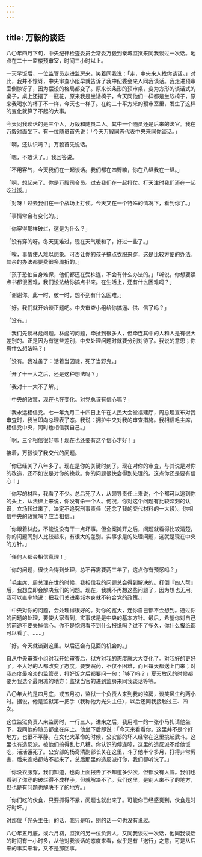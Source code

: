 ```yaml
---
---
---
```

title: 万毅的谈话
---




八〇年四月下旬，中央纪律检査委员会常委万毅到秦城监狱来同我谈过一次话。地点在二十一监楼预审室，时间三小时以上。

一天早饭后，一位监管员走进监房来，笑着同我说：「走，中央来人找你谈话。」对此，我并不惊讶，中央审查小组早就告诉了我中纪委会来人同我谈话。我走进预审室倒惊讶了，因为摆设的格局都变了。原来长条形的预审桌，变为方形的谈话式的桌子，桌上还摆了一瓶花，原来我是坐矮椅子，今天同他们一样都是坐软椅子，原来我喝水的杯子不一样，今天也一样了。在约二十平方米的预审室里，发生了这样的变化就算了不起的大事。

今天同我谈话的是三个人，万毅和随员二人。其中一个随员还是后来的法官。我在万毅对面坐下。有一位随员首先说：「今天万毅同志代表中央来同你谈话。」

「啊，还认识吗？」万毅首先说话。

「嗯，不敢认了。」我回答说。

「不用客气，今天我们在一起谈话。我们都在四野嘛，你在八纵我在一纵。」

「啊，想起来了。你是万毅司令员。过去我们在一起打仗。打天津时我们还在一起吃过饭。」

「对呀！过去我们在一个战场上打仗。今天又在一个特殊的情况下，看到你了。」

「事情常会有变化的。」

「你穿得那样破烂，这是为什么？」

「没有穿的呀。冬天更难过，现在天气暖和了，好过一些了。」

「唉，事情使人难以想象。可否让你的孩子搞点衣服来穿，这是比较方便的办法。其余的办法都要费很多周折的。」

「孩子恐怕自身难保，他们都还在受株连，不会有什么办法的。」「听说，你想要读点书都很困难，我们设法给你搞点书来。在生活上，还有什么困难吗？」

「谢谢你。此一时，彼一时，想不到有什么困难。」

「好。我们就开始谈正题吧。中央审查小组给你搞逼、供、信了吗？」

「没有。」

「我们先谈林彪问题。林彪的问题，牵扯到很多人，但牵连其中的人和人是有很大差别的。正是因为有这些差别，中央处理问题时就要分别对待了。我说的意思；你有什么想法吗？」

「没有。我准备了：活着当囚徒，死了当野鬼。」

「开了十一大之后，还是这种想法吗？」

「我对十一大不了解。」

「中央的政策，现在也在变化。对党总该有信心嘛？」

「我永远相信党。七一年九月二十四日上午在人民大会堂福建厅，周总理宣布对我审査时，我当即向总理表了态。我说：拥护中央对我的审查措施。我相信毛主席，相信党中央，同时也相信我自己。」

「啊，三个相信很好嘛！现在也还要有这个信心才好！」

接着，万毅谈了我交代的问题。

「你已经关了八年多了。现在是你的关键时刻了。现在对你的审査，与其说是对你的改造，还不如说是对你的挽救。你的问题很快会得到处理的。这点你还是要有信心！」

「你写的材料，我看了不少。总后死了人，从领导责任上来说，个个都可以追到你的头上，从法律上来说，你没有杀一个人。何况，你对这个问题有比较深刻的认识，立场转过来了，决定不追究刑事责任（还念了我的交代材料的一大段）。你相信中央的政策吗？应当相信。」

「你跟着林彪，不能说没有干一点坏事。但全案摊开之后，问题就看得比较清楚，你的问题同别人比较起来，有很大的差别。实事求是的处理问题，这就是现在中央的方针。」

「任何人都会相信真理！」

「你的问题，很快会得到处理，总不再需要两三年了，这点你有预感吗？」

「毛主席、周总理在世的时候，我相信我的问题总会得到解决的。打倒『四人帮』后，我想立即会解决我们的问题。现在，我就不再想这些问题了，因为想也无用。我可以直率地说：把我们关进秦城本身就不符合党的政策。」

「中央对你的问题，会处理得很好的。对你的宽大，连你自己都不会想到。通过你的问题的处理，要使大家看到，实事求是是中央的基本方针。最后，希望你对自己的前途不要失掉信心。你不是抱怨看不到什么报纸吗？过不了多久，你什么报纸都可以看了。……」

「好。今天就谈到这里。以后还会有见面的机会的。」

自从中央审查小组对我开始审査后，狱方对我的态度就大大变化了。对我好的更好了，不大好的人都改变了态度，要安眠药，不仅不困难，而且每天都送上门来；对我态度最冷淡的监管员，打好饭之后都要问一句：「够了吗？」夏天放风的时候都要为我选个最阴凉的地方；监狱当官的进到监房来同我谈话等等。

八〇年大约是四月底，或五月初，监狱一个负责人来到我的监房，谈笑风生约两小时。据说，他是监狱第一把手（我称他为光头主任），以后还同我接触过三、四次。

这位监狱负责人来监房时，一行三人，进来之后，我用唯一的一张小马扎请他坐下，我同他的随员都坐在床上。他坐下后即说：「今天来看看你。这里并不是个好地方，也很不平静。在文化大革命的时候，公安部的坏人经常在这里挑起武斗。这里也有造反派，被他们搞得乱七八糟。你认识的傅连暲，这里的造反派不给他饭吃，活活饿死了。公安部的杨奇清副部长关在这里，斗了他半个多月，打得非常厉害，后来连站都站不起来了，总后那里的造反派打你，我们都听说了。」

「你没衣服穿，我们知道，也向上面报告了不知道多少次，但都没有人管。我们也看到了你穿的破烂得不成样子，但就解决不了。我们这里，是别人来不了的地方，但也是有问题也解决不了的地方。」

「你们吃的伙食，只要抓得不紧，问题也就出来了。可能你已经感觉到，伙食是时好时坏。」

对那位「光头主任」的话，我只是听，别的话一句也没有说过。

八〇年五月底，或六月初，监狱的另一位负责人，又同我谈过一次话，他同我谈话的时间有一小时多，从他对我谈话的态度来看，似乎是有「送行」之意，可是从后来的事实来看，又不是那回事。